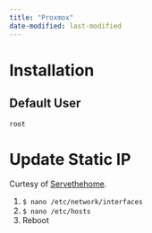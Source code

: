 ```yaml
---
title: "Proxmox"
date-modified: last-modified
---
```


# Installation

## Default User

`root`

# Update Static IP

Curtesy of [Servethehome](https://www.servethehome.com/how-to-change-primary-proxmox-ve-ip-address/).

1. `$ nano /etc/network/interfaces`
2. `$ nano /etc/hosts`
3. Reboot